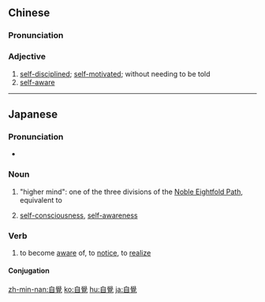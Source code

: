 {{also|自觉}}
==Chinese==
{{zh-forms|s=自觉}}

===Pronunciation===
{{zh-pron
|m=zìjué
|c=zi6 gok3
|h=pfs=chhṳ-kok
|mn=qz:chīr-kak/tw,xm,zz:chū-kak
|cat=a
}}

===Adjective===
{{zh-adj}}

# [[self-disciplined]]; [[self-motivated]]; without needing to be told
# [[self-aware]]

----

==Japanese==
{{ja-kanjitab|じ|かく|yomi=o}}

===Pronunciation===
* {{IPA|lang=ja|[d͡ʑika̠kɯᵝ]}}

===Noun===
{{ja-noun|じかく|shin=自覚}}

# {{lb|ja|sort=じかく|Buddhism}} "higher mind": one of the three divisions of the [[w:Noble_Eightfold_Path#The_threefold_division_of_the_path|Noble Eightfold Path]], equivalent to {{m|sa|समाधि|tr=samādhi}}
# [[self-consciousness]], [[self-awareness]]

===Verb===
{{ja-verb-suru|じかく|shin=自覚}}

# to become [[aware]] of, to [[notice]], to [[realize]]

====Conjugation====
{{ja-suru|じかく}}

[[zh-min-nan:自覺]]
[[ko:自覺]]
[[hu:自覺]]
[[ja:自覺]]